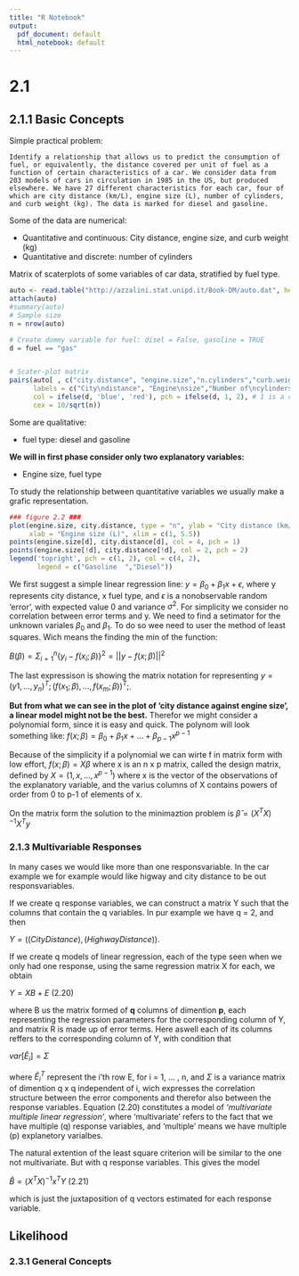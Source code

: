 ```yaml
---
title: "R Notebook"
output:
  pdf_document: default
  html_notebook: default
---
```


# 2.1

## 2.1.1 Basic Concepts

Simple practical problem:

    Identify a relationship that allows us to predict the consumption of fuel, or equivalently, the distance covered per unit of fuel as a function of certain characteristics of a car. We consider data from 203 models of cars in circulation in 1985 in the US, but produced elsewhere. We have 27 different characteristics for each car, four of which are city distance (km/L), engine size (L), number of cylinders, and curb weight (kg). The data is marked for diesel and gasoline.

Some of the data are numerical:

* Quantitative and continuous: City distance, engine size, and curb weight (kg)
* Quantitative and discrete: number of cylinders

Matrix of scaterplots of some variables of car data, stratified by fuel type.

```r
auto <- read.table("http://azzalini.stat.unipd.it/Book-DM/auto.dat", header = TRUE)
attach(auto)
#summary(auto)
# Sample size
n = nrow(auto)

# Create dummy variable for fuel: disel = False, gasoline = TRUE
d = fuel == "gas"


# Scater-plot matrix
pairs(auto[ , c("city.distance", "engine.size","n.cylinders","curb.weight")],     
      labels = c("City\ndistance", "Engine\nsize","Number of\ncylinders", "Curb\nweight"),
      col = ifelse(d, 'blue', 'red'), pch = ifelse(d, 1, 2), # 1 is a circle, 2 is a triangle
      cex = 10/sqrt(n))
```

Some are qualitative:

* fuel type: diesel and gasoline

__We will in first phase consider only two explanatory variables:__

* Engine size, fuel type

To study the relationship between quantitative variables we usually make a grafic representation.

```r
### figure 2.2 ###
plot(engine.size, city.distance, type = "n", ylab = "City distance (km/L)",
     xlab = "Engine size (L)", xlim = c(1, 5.5))
points(engine.size[d], city.distance[d], col = 4, pch = 1)
points(engine.size[!d], city.distance[!d], col = 2, pch = 2)
legend('topright', pch = c(1, 2), col = c(4, 2),
       legend = c("Gasoline  ","Diesel"))
```

We first suggest a simple linear regression line: $y = \beta_{0} + \beta_{1} x + \epsilon$, where y represents city distance, x fuel type, and $\epsilon$ is a nonobservable random 'error', with expected value 0 and variance $\sigma^2$. For simplicity we consider no correlation between error terms and y.
We need to find a setimator for the unknown variales $\beta_{0}$ and $\beta_{1}$. To do so wee need to user the method of least squares. Wich means the finding the min of the function:

\center $B(\beta)=\Sigma_{i=1}^n \{y_{i} -f(x_{i};\beta) \}^2 = ||y-f(x;\beta)||^2$ \center

The last expressison is showing the matrix notation for representing $y = (y1,...,y_{n})^T; (f(x_{1};\beta),...,f(x_{m};\beta))^T;$.

__But from what we can see in the plot of 'city distance against engine size', a linear model might not be the best.__
Therefor we might consider a polynomial form, since it is easy and quick. The polynom will look something like:
\center $f(x;\beta) = \beta_{0} + \beta_{1} x + ... + \beta_{p-1} x^{p-1}$ \center

Because of the simplicity if a polynomial we can wirte f in matrix form with low effort,
\center $f(x;\beta)= X\beta$ \center
where x is an n x p matrix, called the design matrix, defined by
\cnter $X=(1,x,...,x^{p-1})$ \center
where x is the vector of the observations of the explanatory variable, and the varius columns of X contains powers of order from 0 to p-1 of elements of x.

On the matrix form the solution to the minimaztion problem is
\center $\hat{\beta} = (X^{T}X)^{-1}X^{T}y$



### 2.1.3 Multivariable Responses

In many cases we would like more than one responsvariable. In the car example we for example would like higway and city distance to be out responsvariables. 

If we create q response variables, we can construct a matrix Y such that the columns that contain the q variables. In pur example we have q = 2, and then 

\center $Y = ((CityDistance), (HighwayDistance))$. \center

If we create q models of linear regression, each of the type seen when we only had one response, using the same regression matrix X for each, we obtain

\center $Y = XB + E$ \center \hfill    (2.20)

where B us the matrix formed of __q__ columns of dimention __p__, each representing the regression parameters for the corresponding column of Y, and matrix R is made up of error terms. Here aswell each of its columns reffers to the corresponding column of Y, with condition that

\center $var[\tilde{E}_{i}] = \Sigma$ \center

where $\tilde{E}_{i}^{T}$ represent the i'th row E, for i = 1, ... , n, and $\Sigma$ is a variance matrix of dimention q x q independent of i, wich expresses the correlation structure between the error components and therefor also between the response variables. Equation (2.20) constitutes a model of _'multivariate multiple linear regression'_, where 'multivariate' refers to the fact that we have multiple (q) response variables, and 'multiple' means we have multiple (p) explanetory varialbes.

The natural extention of the least square criterion will be similar to the one not multivariate. But with q response variables. This gives the model

\center $\hat{B} = (X^{T}X)^{-1} x^{T} Y$ \center \hfill (2.21)

which is just the juxtaposition of q vectors estimated for each response variable.


## Likelihood

### 2.3.1 General Concepts





